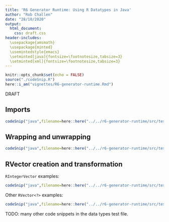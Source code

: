 ```yaml
---
title: 'R6 Generator Runtime: Using R Datatypes in Java'
author: "Rob Challen"
date: "28/10/2020"
output:
  html_document: 
    css: draft.css
header-includes:
  \usepackage{amsmath}
  \usepackage{minted}
  \usemintedstyle{emacs}
  \setminted[java]{fontsize=\footnotesize,tabsize=3}
  \setminted[xml]{fontsize=\footnotesize,tabsize=3}
---
```


```r
knitr::opts_chunk$set(echo = FALSE)
source("./codeSnip.R")
here::i_am("vignettes/R6-generator-runtime.Rmd")
```

<div class="watermark">DRAFT</div>

## Imports


```r
codeSnip("java",filename=here::here("../../r6-generator-runtime/src/test/java/uk/co/terminological/rjava/types/TestDatatypes.java"),startMatches = "CS01",endMatches = "CE01")
```

## Wrapping and unwrapping

```r
codeSnip("java",filename=here::here("../../r6-generator-runtime/src/test/java/uk/co/terminological/rjava/types/TestDatatypes.java"),startMatches = "CS04",endMatches = "CE04")
```


## RVector creation and transformation

`RIntegerVector` examples:

```r
codeSnip("java",filename=here::here("../../r6-generator-runtime/src/test/java/uk/co/terminological/rjava/types/TestDatatypes.java"),startMatches = "CS02",endMatches = "CE02")
```

Other `RVector<?>` examples:

```r
codeSnip("java",filename=here::here("../../r6-generator-runtime/src/test/java/uk/co/terminological/rjava/types/TestDatatypes.java"),startMatches = "CS03",endMatches = "CE03")
```
TODO: many other code snippets in the data types test file.

